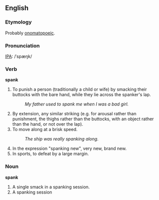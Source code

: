 ==English==

===Etymology===
Probably [[onomatopoeic]].

===Pronunciation===
[[IPA]]: /ˈspæŋk/

===Verb===
'''spank'''

# To punish a person (traditionally a child or wife) by smacking their buttocks with the bare hand, while they lie across the spanker's lap.
#: ''My father used to spank me when I was a bad girl.''
# By extension, any similar striking (e.g. for arousal rather than punishment, the thighs rather than the buttocks, with an object rather than the hand, or not over the lap).
# To move along at a brisk speed.
#: ''The ship was really spanking along.''
# In the expression "spanking new", very new, brand new.
# In sports, to defeat by a large margin.

===Noun===
'''spank'''

# A single smack in a spanking session.
# A spanking session